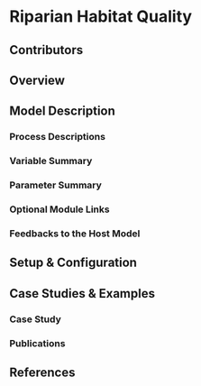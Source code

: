 # Riparian Habitat Quality

## Contributors
## Overview
## Model Description
###	Process Descriptions
###	Variable Summary
###	Parameter Summary
###	Optional Module Links
###	Feedbacks to the Host Model
## Setup & Configuration
## Case Studies & Examples
###	Case Study
###	Publications
## References